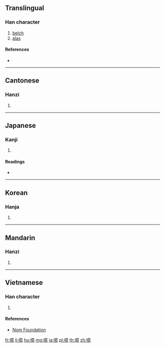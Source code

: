 {{character info/new}}
==Translingual==

===Han character===
{{Han char|rn=30|rad=口|as=13|sn=16|four=60036|canj=RYTP|ids=⿰口意}}

# [[belch]]
# [[alas]]

====References====
* {{Han ref|kx=0210.080|dkj=04381|dj=0432.310|hdz=10694.010|uh=566B|ud=22123|bh=BEB3|bd=48819}}

----

==Cantonese==

===Hanzi===
{{yue-hanzi|jyut=[[ji1]]|y=yi1}}

# {{defn|lang=yue|sort=口13}}

----

==Japanese==

===Kanji===
{{ja-kanji|grade=|rs=口13}}

# {{defn|lang=ja|sort=口13}}

====Readings====
* {{ja-readings|on=[[い]] (i), [[あい]] (ai), [[おく]] (oku)|kun=[[あう]] (au), [[おくび]] (okubi)}}

----

==Korean==

===Hanja===
{{ko-hanja|hangeul=[[희]], [[애]]|rv=hui, ae|mr=hŭi, ae}}

# {{defn|lang=ko|sort=口13}}

----

==Mandarin==

===Hanzi===
{{cmn-hanzi|pin=[[yī]] ([[yi1]])|wg=i<sup>1</sup>}}

# {{defn|lang=cmn|sort=口13}}

----

==Vietnamese==

===Han character===
{{vi-hantu|[[y]]|rs=口13}}

# {{defn|lang=vi|sort=口13}}

====References====
* [http://nomfoundation.org/common/nom_details.php?codepoint=566b Nom Foundation]

[[fr:噫]]
[[li:噫]]
[[hu:噫]]
[[mg:噫]]
[[ja:噫]]
[[pl:噫]]
[[th:噫]]
[[zh:噫]]